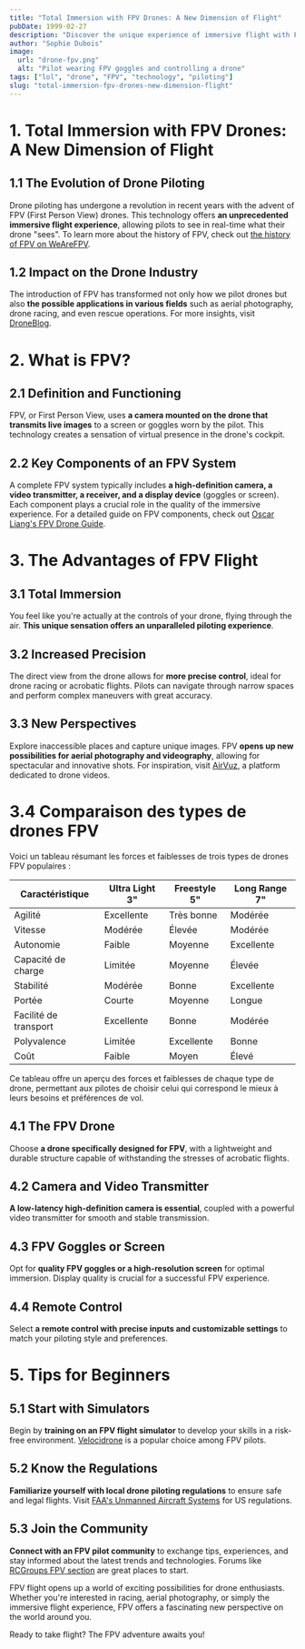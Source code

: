 ```yaml
---
title: "Total Immersion with FPV Drones: A New Dimension of Flight"
pubDate: 1999-02-27
description: "Discover the unique experience of immersive flight with FPV drones and how this technology is revolutionizing drone piloting."
author: "Sophie Dubois"
image:
  url: "drone-fpv.png"
  alt: "Pilot wearing FPV goggles and controlling a drone"
tags: ["lol", "drone", "FPV", "technology", "piloting"]
slug: "total-immersion-fpv-drones-new-dimension-flight"
---
```


# 1. Total Immersion with FPV Drones: A New Dimension of Flight

## 1.1 The Evolution of Drone Piloting

Drone piloting has undergone a revolution in recent years with the advent of FPV (First Person View) drones. This technology offers **an unprecedented immersive flight experience**, allowing pilots to see in real-time what their drone "sees". To learn more about the history of FPV, check out <a href="https://www.wearefpv.fr" class="fpv-link">the history of FPV on WeAreFPV</a>.

## 1.2 Impact on the Drone Industry

The introduction of FPV has transformed not only how we pilot drones but also **the possible applications in various fields** such as aerial photography, drone racing, and even rescue operations. For more insights, visit <a href="https://www.droneblog.com/" class="fpv-link">DroneBlog</a>.

# 2. What is FPV?

## 2.1 Definition and Functioning

FPV, or First Person View, uses **a camera mounted on the drone that transmits live images** to a screen or goggles worn by the pilot. This technology creates a sensation of virtual presence in the drone's cockpit.

## 2.2 Key Components of an FPV System

A complete FPV system typically includes **a high-definition camera, a video transmitter, a receiver, and a display device** (goggles or screen). Each component plays a crucial role in the quality of the immersive experience. For a detailed guide on FPV components, check out <a href="https://oscarliang.com/fpv-drone-guide/" class="fpv-link">Oscar Liang's FPV Drone Guide</a>.

# 3. The Advantages of FPV Flight

## 3.1 Total Immersion

You feel like you're actually at the controls of your drone, flying through the air. **This unique sensation offers an unparalleled piloting experience**.

## 3.2 Increased Precision

The direct view from the drone allows for **more precise control**, ideal for drone racing or acrobatic flights. Pilots can navigate through narrow spaces and perform complex maneuvers with great accuracy.

## 3.3 New Perspectives

Explore inaccessible places and capture unique images. FPV **opens up new possibilities for aerial photography and videography**, allowing for spectacular and innovative shots. For inspiration, visit <a href="https://www.airvuz.com/" class="fpv-link">AirVuz</a>, a platform dedicated to drone videos.

# 3.4 Comparaison des types de drones FPV

Voici un tableau résumant les forces et faiblesses de trois types de drones FPV populaires :

| Caractéristique       | Ultra Light 3" | Freestyle 5" | Long Range 7" |
| --------------------- | -------------- | ------------ | ------------- |
| Agilité               | Excellente     | Très bonne   | Modérée       |
| Vitesse               | Modérée        | Élevée       | Modérée       |
| Autonomie             | Faible         | Moyenne      | Excellente    |
| Capacité de charge    | Limitée        | Moyenne      | Élevée        |
| Stabilité             | Modérée        | Bonne        | Excellente    |
| Portée                | Courte         | Moyenne      | Longue        |
| Facilité de transport | Excellente     | Bonne        | Modérée       |
| Polyvalence           | Limitée        | Excellente   | Bonne         |
| Coût                  | Faible         | Moyen        | Élevé         |

Ce tableau offre un aperçu des forces et faiblesses de chaque type de drone, permettant aux pilotes de choisir celui qui correspond le mieux à leurs besoins et préférences de vol.

## 4.1 The FPV Drone

Choose **a drone specifically designed for FPV**, with a lightweight and durable structure capable of withstanding the stresses of acrobatic flights.

## 4.2 Camera and Video Transmitter

**A low-latency high-definition camera is essential**, coupled with a powerful video transmitter for smooth and stable transmission.

## 4.3 FPV Goggles or Screen

Opt for **quality FPV goggles or a high-resolution screen** for optimal immersion. Display quality is crucial for a successful FPV experience.

## 4.4 Remote Control

Select **a remote control with precise inputs and customizable settings** to match your piloting style and preferences.

# 5. Tips for Beginners

## 5.1 Start with Simulators

Begin by **training on an FPV flight simulator** to develop your skills in a risk-free environment. <a href="https://www.velocidrone.com/" class="fpv-link">Velocidrone</a> is a popular choice among FPV pilots.

## 5.2 Know the Regulations

**Familiarize yourself with local drone piloting regulations** to ensure safe and legal flights. Visit <a href="https://www.faa.gov/uas" class="fpv-link">FAA's Unmanned Aircraft Systems</a> for US regulations.

## 5.3 Join the Community

**Connect with an FPV pilot community** to exchange tips, experiences, and stay informed about the latest trends and technologies. Forums like <a href="https://www.rcgroups.com/fpv-racing-250-450-quadcopters-1011/" class="fpv-link">RCGroups FPV section</a> are great places to start.

FPV flight opens up a world of exciting possibilities for drone enthusiasts. Whether you're interested in racing, aerial photography, or simply the immersive flight experience, FPV offers a fascinating new perspective on the world around you.

Ready to take flight? The FPV adventure awaits you!
